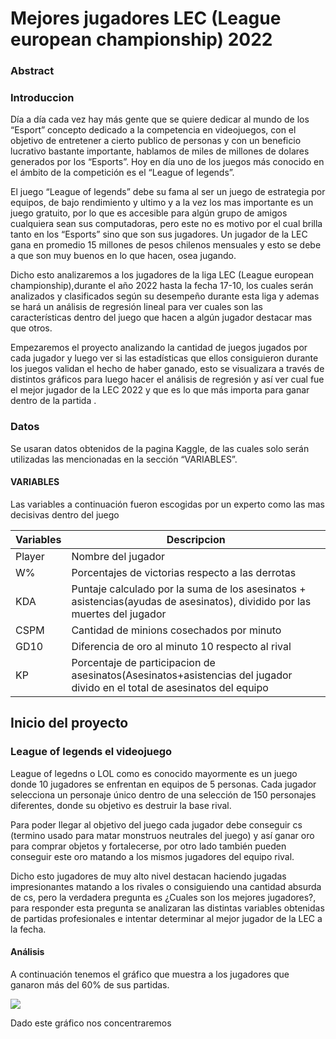# Mejores jugadores LEC (League european championship) 2022

### Abstract

### Introduccion

Día a día cada vez hay más gente que se quiere dedicar al mundo de los "Esport" concepto dedicado a la competencia en videojuegos, con el objetivo de entretener a cierto publico de personas y con un beneficio lucrativo bastante importante, hablamos de miles de millones de dolares generados por los "Esports". Hoy en día uno de los juegos más conocido en el ámbito de la competición es el "League of legends".

El juego "League of legends" debe su fama al ser un juego de estrategia por equipos, de bajo rendimiento y ultimo y a la vez los mas importante es un juego gratuito, por lo que es accesible para algún grupo de amigos cualquiera sean sus computadoras, pero este no es motivo por el cual brilla tanto en los "Esports" sino que son sus jugadores. Un jugador de la LEC gana en promedio 15 millones de pesos chilenos mensuales y esto se debe a que son muy buenos en lo que hacen, osea jugando.

Dicho esto analizaremos a los jugadores de la liga LEC (League european championship),durante el año 2022 hasta la fecha 17-10, los cuales serán analizados y clasificados según su desempeño durante esta liga y ademas se hará un análisis de regresión lineal para ver cuales son las características dentro del juego que hacen a algún jugador destacar mas que otros.

Empezaremos el proyecto analizando la cantidad de juegos jugados por cada jugador y luego ver si las estadísticas que ellos consiguieron durante los juegos validan el hecho de haber ganado, esto se visualizara a través de distintos gráficos para luego hacer el análisis de regresión y así ver cual fue el mejor jugador de la LEC 2022 y que es lo que más importa para ganar dentro de la partida .

### Datos

Se usaran datos obtenidos de la pagina Kaggle, de las cuales solo serán utilizadas las mencionadas en la sección "VARIABLES".

#### VARIABLES

Las variables a continuación fueron escogidas por un experto como las mas decisivas dentro del juego

| Variables | Descripcion                                                                                                               |
|-----------|---------------------------------------------------------------------------------------------------------------------------|
| Player    | Nombre del jugador                                                                                                        |
| W%        | Porcentajes de victorias respecto a las derrotas                                                                          |
| KDA       | Puntaje calculado por la suma de los asesinatos + asistencias(ayudas de asesinatos), dividido por las muertes del jugador |
| CSPM      | Cantidad de minions cosechados por minuto                                                                                 |
| GD10      | Diferencia de oro al minuto 10 respecto al rival                                                                          |
| KP        | Porcentaje de participacion de asesinatos(Asesinatos+asistencias del jugador divido en el total de asesinatos del equipo  |

## Inicio del proyecto

### League of legends el videojuego

League of legedns o LOL como es conocido mayormente es un juego donde 10 jugadores se enfrentan en equipos de 5 personas. Cada jugador selecciona un personaje único dentro de una selección de 150 personajes diferentes, donde su objetivo es destruir la base rival.

Para poder llegar al objetivo del juego cada jugador debe conseguir cs (termino usado para matar monstruos neutrales del juego) y así ganar oro para comprar objetos y fortalecerse, por otro lado también pueden conseguir este oro matando a los mismos jugadores del equipo rival.

Dicho esto jugadores de muy alto nivel destacan haciendo jugadas impresionantes matando a los rivales o consiguiendo una cantidad absurda de cs, pero la verdadera pregunta es ¿Cuales son los mejores jugadores?, para responder esta pregunta se analizaran las distintas variables obtenidas de partidas profesionales e intentar determinar al mejor jugador de la LEC a la fecha.

#### Análisis

A continuación tenemos el gráfico que muestra a los jugadores que ganaron más del 60% de sus partidas.

![](images/Captura%20de%20pantalla%202022-11-28%20201521.png)

Dado este gráfico nos concentraremos
